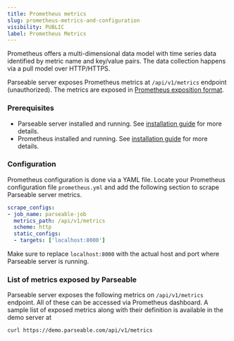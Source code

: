 ```yaml
---
title: Prometheus metrics
slug: prometheus-metrics-and-configuration
visibility: PUBLIC
label: Prometheus Metrics
---
```


<head>
<title>Prometheus Metrics and Configuration | Parseable</title>
<meta charSet="utf-8" />
<meta name="twitter:card" content="summary" />
</head>

Prometheus offers a multi-dimensional data model with time series data identified by metric name and key/value pairs. The data collection happens via a pull model over HTTP/HTTPS.

Parseable server exposes Prometheus metrics at `/api/v1/metrics` endpoint (unauthorized). The metrics are exposed in [Prometheus exposition format](https://prometheus.io/docs/instrumenting/exposition_formats/).

### Prerequisites

- Parseable server installed and running. See [installation guide](https://www.parseable.com/docs/category/installation) for more details.
- Prometheus installed and running. See [installation guide](https://prometheus.io/docs/prometheus/latest/installation/) for more details.

### Configuration

Prometheus configuration is done via a YAML file. Locate your Prometheus configuration file `prometheus.yml` and add the following section to scrape Parseable server metrics.

```yaml
scrape_configs:
- job_name: parseable-job
  metrics_path: /api/v1/metrics
  scheme: http
  static_configs:
  - targets: ['localhost:8000']
```

Make sure to replace `localhost:8000` with the actual host and port where Parseable server is running.

### List of metrics exposed by Parseable

Parseable server exposes the following metrics on `/api/v1/metrics` endpoint. All of these can be accessed via Prometheus dashboard. A sample list of exposed metrics along with their definition is available in the demo server at 

```sh
curl https://demo.parseable.com/api/v1/metrics
```
